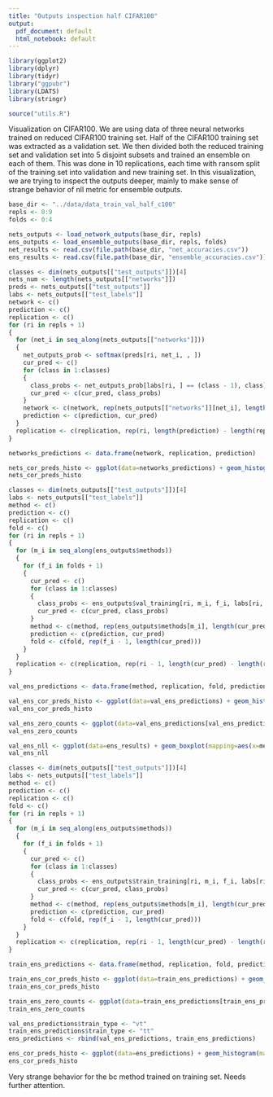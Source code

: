 ```yaml
---
title: "Outputs inspection half CIFAR100"
output:
  pdf_document: default
  html_notebook: default
---
```


```r
library(ggplot2)
library(dplyr)
library(tidyr)
library("ggpubr")
library(LDATS)
library(stringr)

source("utils.R")
```

Visualization on CIFAR100.
We are using data of three neural networks trained on reduced CIFAR100 training set. Half of the CIFAR100 training set was extracted as a validation set. We then divided both the reduced training set and validation set into 5 disjoint subsets and trained an ensemble on each of them. This was done in 10 replications, each time with ransom split of the training set into validation and new training set.
In this visualization, we are trying to inspect the outputs deeper, mainly to make sense of strange behavior of nll metric for ensemble outputs.

```r
base_dir <- "../data/data_train_val_half_c100"
repls <- 0:9
folds <- 0:4

nets_outputs <- load_network_outputs(base_dir, repls)
ens_outputs <- load_ensemble_outputs(base_dir, repls, folds)
net_results <- read.csv(file.path(base_dir, "net_accuracies.csv"))
ens_results <- read.csv(file.path(base_dir, "ensemble_accuracies.csv"))
```

```r
classes <- dim(nets_outputs[["test_outputs"]])[4]
nets_num <- length(nets_outputs[["networks"]])
preds <- nets_outputs[["test_outputs"]]
labs <- nets_outputs[["test_labels"]]
network <- c()
prediction <- c()
replication <- c()
for (ri in repls + 1)
{
  for (net_i in seq_along(nets_outputs[["networks"]]))
  {
    net_outputs_prob <- softmax(preds[ri, net_i, , ])
    cur_pred <- c()
    for (class in 1:classes)
    {
      class_probs <- net_outputs_prob[labs[ri, ] == (class - 1), class]
      cur_pred <- c(cur_pred, class_probs)
    }
    network <- c(network, rep(nets_outputs[["networks"]][net_i], length(cur_pred)))
    prediction <- c(prediction, cur_pred)
  }
  replication <- c(replication, rep(ri, length(prediction) - length(replication)))
}

networks_predictions <- data.frame(network, replication, prediction)

```

```r
nets_cor_preds_histo <- ggplot(data=networks_predictions) + geom_histogram(mapping=aes(x=prediction), binwidth=0.01) + facet_wrap(~network) + scale_y_log10()
nets_cor_preds_histo
```

```r
classes <- dim(nets_outputs[["test_outputs"]])[4]
labs <- nets_outputs[["test_labels"]]
method <- c()
prediction <- c()
replication <- c()
fold <- c()
for (ri in repls + 1)
{
  for (m_i in seq_along(ens_outputs$methods))
  {
    for (f_i in folds + 1)
    {
      cur_pred <- c()
      for (class in 1:classes)
      {
        class_probs <- ens_outputs$val_training[ri, m_i, f_i, labs[ri, ] == (class - 1), class]
        cur_pred <- c(cur_pred, class_probs)
      }
      method <- c(method, rep(ens_outputs$methods[m_i], length(cur_pred)))
      prediction <- c(prediction, cur_pred)
      fold <- c(fold, rep(f_i - 1, length(cur_pred)))
    }
  }
  replication <- c(replication, rep(ri - 1, length(cur_pred) - length(replication)))
}

val_ens_predictions <- data.frame(method, replication, fold, prediction)
```

```r
val_ens_cor_preds_histo <- ggplot(data=val_ens_predictions) + geom_histogram(mapping=aes(x=prediction), binwidth=0.01) + facet_wrap(~method) + scale_y_log10() + ggtitle("Probabilities predicted for the correct class - ens trained on val")
val_ens_cor_preds_histo
```

```r
val_ens_zero_counts <- ggplot(data=val_ens_predictions[val_ens_predictions$prediction == 0, ]) + geom_histogram(mapping=aes(x=method), stat="count")
val_ens_zero_counts
```

```r
val_ens_nll <- ggplot(data=ens_results) + geom_boxplot(mapping=aes(x=method, y=nll)) + facet_wrap(~train_set)
val_ens_nll
```

```r
classes <- dim(nets_outputs[["test_outputs"]])[4]
labs <- nets_outputs[["test_labels"]]
method <- c()
prediction <- c()
replication <- c()
fold <- c()
for (ri in repls + 1)
{
  for (m_i in seq_along(ens_outputs$methods))
  {
    for (f_i in folds + 1)
    {
      cur_pred <- c()
      for (class in 1:classes)
      {
        class_probs <- ens_outputs$train_training[ri, m_i, f_i, labs[ri, ] == (class - 1), class]
        cur_pred <- c(cur_pred, class_probs)
      }
      method <- c(method, rep(ens_outputs$methods[m_i], length(cur_pred)))
      prediction <- c(prediction, cur_pred)
      fold <- c(fold, rep(f_i - 1, length(cur_pred)))
    }
  }
  replication <- c(replication, rep(ri - 1, length(cur_pred) - length(replication)))
}

train_ens_predictions <- data.frame(method, replication, fold, prediction)
```

```r
train_ens_cor_preds_histo <- ggplot(data=train_ens_predictions) + geom_histogram(mapping=aes(x=prediction), binwidth=0.01) + facet_wrap(~method) + scale_y_log10() + ggtitle("Probabilities predicted for the correct class - ens trained on train")
train_ens_cor_preds_histo
```

```r
train_ens_zero_counts <- ggplot(data=train_ens_predictions[train_ens_predictions$prediction == 0, ]) + geom_histogram(mapping=aes(x=method), stat="count")
train_ens_zero_counts
```

```r
val_ens_predictions$train_type <- "vt"
train_ens_predictions$train_type <- "tt"
ens_predictions <- rbind(val_ens_predictions, train_ens_predictions)
```

```r
ens_cor_preds_histo <- ggplot(data=ens_predictions) + geom_histogram(mapping=aes(x=prediction), binwidth=0.01) + facet_grid(rows=vars(method), cols=vars(train_type)) + scale_y_log10() + ggtitle("Probabilities predicted for the correct class")
ens_cor_preds_histo
```
Very strange behavior for the bc method trained on training set. Needs further attention.

